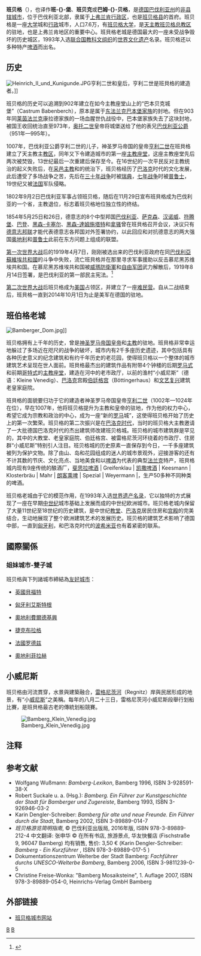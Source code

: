 {{noteTA|G1=德国地名|G2=Landkreis|G3=单位}}
{{not|班堡 (英格兰)}}
{{德国城市
| 市徽图 = Image:Wappen Bamberg.svg
| 在德国内的位置图 = Image:Bamberg in Germany.png
| 所属联邦州 = 巴伐利亚州
| 所属行政区 = 上弗兰肯行政区
| 所属县 = 
| 坐标纬度 = 49
| 坐标纬度分 = 54
| 坐标经度 = 10
| 坐标经度分 = 54
| elevation_min_m = 245 
| elevation_max_m = 386
| 面积 = 54.62
| 人口 = 75,743
| 统计时间 = 2016年12月31日
| 人口密度 = 1342
| 邮政编码 = 96047, 96049, 96050, 96052
| 电话区号 = 0951
| 汽车牌号 = BA
| 政府地址 = Maximiliansplatz 3<br />96047 Bamberg
| 政府网站 = www.stadt.bamberg.de
}}

'''班贝格'''（{{lang-de|Bamberg}}），也译作'''班-{}-堡'''、'''班贝克'''或'''巴姆-{}-贝格'''，是[[德国|德国]][[巴伐利亚州|巴伐利亚州]]的[[非县辖城市|非县辖城市]]，位于巴伐利亚北部，隶属于[[上弗兰肯行政区|上弗兰肯行政区]]，也是[[班贝格县|班贝格县]]的首府。班贝格是一座[[大学|大学]]城和[[行政|行政]]城市，人口7.6万，有[[班贝格大学|班贝格大学]]，是[[天主教班贝格总教区|天主教班贝格总教区]]的驻地，也是上弗兰肯地区的重要中心。班貝格老城是德国最大的一座未受战争毁坏的历史城区，1993年入选[[联合国教科文组织|联合国教科文组织]]的[[世界文化遗产|世界文化遗产]]名录。班贝格还以多种特产[[啤酒|啤酒]]而出名。

== 历史 ==
[[File:Heinrich_II_und_Kunigunde.JPG|thumb]]亨利二世和皇后，亨利二世是班貝格的建造者。]]

班贝格的历史可以追溯到902年建立在如今主教座堂山上的“巴本贝克城堡”（Castrum Babenberch），原本是属于[[东法兰克|东法兰克]][[巴本堡家族|巴本堡家族]]的封地。但在903年同[[莱茵法兰克|莱茵法兰克]]康拉德家族的一场血腥世仇战役中，巴本堡家族失去了这块封地，被国王收回统治直至973年，[[奥托二世_(神圣罗马帝国)|奥托二世]]皇帝将城堡送给了他的表兄[[巴伐利亚统治者列表|巴伐利亚公爵]]{{link-en|亨利二世 (巴伐利亚)|Henry II, Duke of Bavaria|亨利二世}}（951年—995年）。

1007年，巴伐利亚公爵亨利二世的儿子，神圣罗马帝国的皇帝[[亨利二世_(神圣罗马帝国)|亨利二世]]在班貝格建立了天主教主[[教区|教区]]，同年又下令建造城市的第一座[[主教座堂|主教座堂]]，这座主教座堂先后两次被焚毁，13世纪最后一次重建后保存至今。在16世纪的一次平民反对主教统治的起义失败后，在[[采邑主教|采邑主教]]{{link-de|洛塔尔·弗兰茨|Lothar Franz von Schönborn}}和{{link-de|弗里德里希·卡尔·冯·舍恩博恩|Friedrich Karl von Schönborn-Buchheim}}的统治下，班贝格经历了[[巴洛克|巴洛克]]时代的文化发展，此后遭受了多场战争之苦，先后在[[三十年战争|三十年战争]]时被[[瑞典|瑞典]]，[[七年战争|七年战争]]时被[[普鲁士|普鲁士]]，19世纪又被[[法国|法国]]军队侵略。

1802年9月2日巴伐利亚军事占领班贝格，随后在11月29日宣布班貝格成为巴伐利亚的一个省，{{link-de|克里斯托夫·弗兰茨·冯·布泽克|Christoph Franz von Buseck}}主教退位，标志着班贝格地位独立性的终结。

1854年5月25日和26日，德意志的8个中型邦国[[巴伐利亚|巴伐利亚]]、[[萨克森|萨克森]]、[[汉诺威|汉诺威]]、[[符腾堡|符腾堡]]、[[巴登|巴登]]、[[黑森-卡塞尔|黑森-卡塞尔]]、[[黑森-達姆施塔特|黑森-達姆施塔特]]和[[拿骚|拿骚]]曾在班貝格召开会议，决议只有[[德意志邦联|德意志邦联]]才能代表德意志各邦国对外签署协约，以此回应和对抗德意志的两大强国[[奥地利|奥地利]]和[[普鲁士|普鲁士]]此前在东方问题上组成的联盟。

[[第一次世界大战|第一次世界大战]]后的1919年4月7日，刚刚被选出来的巴伐利亚政府在同[[巴伐利亞蘇維埃共和國|巴伐利亞蘇維埃共和國]]的斗争中失败，流亡班貝格并在那里寻求军事援助以反击慕尼黑苏维埃共和国。在慕尼黑苏维埃共和国被[[威瑪防衛軍|威瑪防衛軍]]和[[自由军团|自由军团]]武力解散后，1919年8月14日{{link-de|班贝格宪法|Bamberger Verfassung}}签署，是巴伐利亚的第一部民主宪法。<ref>{{Cite web |url=https://de.wikipedia.org/wiki/Bamberger_Verfassung |title=Bamberger Verfassung |access-date=2016-08-20 |archive-date=2021-02-24 |archive-url=https://web.archive.org/web/20210224191308/https://de.wikipedia.org/wiki/Bamberger_Verfassung |dead-url=no }}</ref>

[[第二次世界大战|第二次世界大战]]后班贝格成为[[美国|美国]]占领区，并建立了一座[[难民营|难民营]]。自从二战结束后，班貝格一直到2014年10月1日为止是美军在德国的驻地。

== 班伯格老城 ==
[[File:Bamberger_Dom.jpg|thumb]]]]

{{世界文化遺產概要表
| site_img = Image:Bamberg_BW_2013-06-19_17-17-19.JPG
| site_img_capt = 雷格尼茨河上的舊市政厅
| site_img_width = 275px
| zh_name = 班贝格城
| en_name = Town of Bamberg
| fr_name = Ville de Bamberg
| country = {{GER}}
| criterion_c = (ii), (iv)
| rg_year = 1993年（[[世界遗产#世界遗产委员会会议|第17屆]]）
| ex_rg_year = 
| remarks = 
| ID=624
| org_url = http://whc.unesco.org/en/list/624
| map_img = 
| map_img_width = 
| locator_x = 
| locator_y = 
}}

班贝格拥有上千年的历史，曾是[[神圣罗马帝国|神圣罗马帝国]][[神圣罗马帝国皇帝列表|皇帝]]和[[主教|主教]]的驻地。班貝格非常幸运地躲过了多场近在咫尺的战争的破坏，城市内有2千多座历史遗迹，其中包括具有各种历史意义的纪念建筑和有约千年历史的老花园，使得班贝格以一个整体的城市建筑艺术呈现在世人面前。班貝格最杰出的建筑作品有附带4个钟楼的后期[[罗马式|罗马式]]和前期[[哥特式|哥特式]]的[[班貝格主教座堂|主教座堂]]，建造在河中的老市政厅，以前的渔村“小威尼斯”（德语：Kleine Venedig）、[[巴洛克|巴洛克]]宫殿[[伯廷格宫|伯廷格宫]]（Böttingerhaus）和[[文艺复兴|文艺复兴]]建筑老皇家庭院。

班貝格的面貌要归功于它的建造者神圣罗马帝国皇帝[[亨利二世_(神圣罗马帝国)|亨利二世]]（1002年—1024年在位），早在1007年，他将班贝格提升为主教和皇帝的驻地，作为他的权力中心，希望它成为宗教和政治的中心，成为一座“新的[[罗马|罗马]]城”，这使得班贝格开始了历史上的第一次繁荣。班贝格的第二次振兴是在[[巴洛克时代|巴洛克时代]]，当时的班贝格大主教邀请了一大批德国巴洛克时代的杰出建筑师改建班贝格城。班贝格的城市建筑群是罕见的，其中的大教堂、老皇家庭院、伯廷格宫、被雷格尼茨河环绕着的市政厅、住房群“小威尼斯”特别引人注目。班贝格城的历史原素一直保存到今日，一千多座建筑被列为保护文物。除了由山、岛和花园组成的迷人的城市景观外，迎接游客的还有不计其数的节庆、文化亮点、当地美食和以[[啤酒|啤酒]]为代表的典型[[法兰克|法兰克]]特产，班貝格城内现有9座传统的酿酒厂，[[斐思拉啤酒|斐思拉啤酒]] | Greifenklau | [[凯撒啤酒|凯撒啤酒]] | Keesmann | Klosterbräu | Mahr | [[朗客熏啤|朗客熏啤]] | Spezial | Weyermann |，生产50多种不同种类的啤酒。

班贝格老城由于它的模范作用，在1993年入选[[世界遗产名录|世界遗产名录]]，它以独特的方式展现了一座在早期[[中世纪|中世纪]]城市基础上发展而成的中世纪欧洲城市。班贝格老城内保留了大量11世纪至18世纪的历史建筑，是中世纪[[教堂|教堂]]、[[巴洛克|巴洛克]]居民住房和[[宫殿|宫殿]]的完美结合，生动地展现了整个欧洲建筑艺术的发展历史。班贝格的建筑艺术影响了德国中部，一直到[[匈牙利|匈牙利]]，和巴洛克时代的[[波希米亚|波希米亚]]也有着紧密的联系。

==國際關係==
{{See also|德國姐妹城市與雙子城列表}}

===姐妹城市-雙子城===
班贝格與下列諸城市締結為[[友好城市|友好城市]]：
* {{flagicon|United Kingdom}} [[英國|英國]][[貝德福德|貝福特]]
* {{flagicon|Hungary}} [[匈牙利|匈牙利]][[艾斯特根|艾斯特根]]
* {{flagicon|Austria}} [[奧地利|奧地利]][[費爾德基興_(克恩頓州)|費爾德基興]]
* {{flagicon|Czech Republic}} [[捷克|捷克]][[布拉格|布拉格]]
* {{flagicon|France}} [[法國|法國]][[罗德兹|罗德兹]]
* {{flagicon|Austria}} [[奧地利|奧地利]][[菲拉赫|菲拉赫]]

== 小威尼斯 ==
班贝格由河流貫穿，水景與建築融合，[[雷格尼茨河|雷格尼茨河]]（Regnitz）岸與民居形成的地景，有“小[[威尼斯|威尼斯]]”之美稱。每年的八月二十三日，雷格尼茨河小威尼斯段舉行划船比賽，是班貝格最古老的傳統划船競賽。

[[File:Bamberg_Klein_Venedig.jpg|thumb]]

==注释==
<references />

== 参考文献 ==
<div class="references-small">
* Wolfgang Wußmann: ''Bamberg-Lexikon'', Bamberg 1996, ISBN 3-928591-38-X
* Robert Suckale u. a. (Hsg.): ''Bamberg. Ein Führer zur Kunstgeschichte der Stadt für Bamberger und Zugereiste'', Bamberg 1993, ISBN 3-926946-03-2
* Karin Dengler-Schreiber: ''Bamberg für alte und neue Freunde. Ein Führer durch die Stadt'', Bamberg 2002, ISBN 3-89889-014-7 
* ''班贝格游览简明指南'', © 巴伐利亚出版局, 2016年版, ISBN 978-3-89889-212-4 中文翻译: 张申华  © 在所有书店, 旅游景点, 华友快餐店 (Fischstraße 9, 96047 Bamberg) 均有销售, 售价: 3,50 €  (Karin Dengler-Schreiber: ''Bamberg - Ein Kurzführer'' , ISBN 978-3-89889-017-5 )
* Dokumentationszentrum Welterbe der Stadt Bamberg: ''Fachführer durchs UNESCO-Welterbe Bamberg'', Bamberg 2006, ISBN 3-9811239-0-5
* Christine Freise-Wonka: "Bamberg Mosaiksteine", 1. Auflage 2007, ISBN 978-3-89889-054-0, Heinrichs-Verlag GmbH Bamberg
</div>

== 外部链接 ==
{{Commons|Bamberg|班贝格}}
* [http://www.stadt.bamberg.de/ 班贝格城市网站] {{Wayback|url=http://www.stadt.bamberg.de/ |date=20110319223220 }}
{{德国的世界遗产}}
{{巴伐利亚州行政区划}}

{{Authority control}}
[[Category:巴伐利亚州市镇|B]]
[[Category:德国世界遗产|B]]